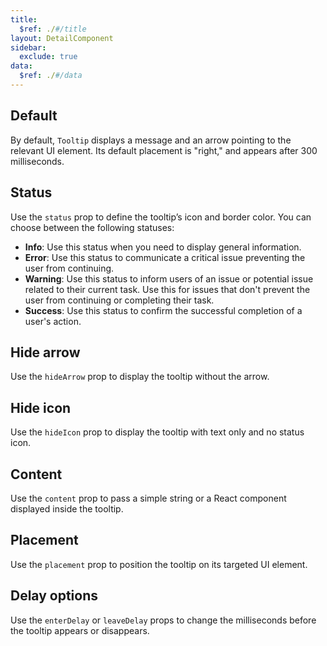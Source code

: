 ```yaml
---
title:
  $ref: ./#/title
layout: DetailComponent
sidebar:
  exclude: true
data:
  $ref: ./#/data
---
```


<LivePreviewControls>
<LivePreview componentName="tooltip" exampleName="Default">

## Default

By default, `Tooltip` displays a message and an arrow pointing to the relevant UI element. Its default placement is "right," and appears after 300 milliseconds.

</LivePreview>

<LivePreview componentName="tooltip" exampleName="Status">

## Status

Use the `status` prop to define the tooltip’s icon and border color. You can choose between the following statuses:

- **Info**: Use this status when you need to display general information.
- **Error**: Use this status to communicate a critical issue preventing the user from continuing.
- **Warning**: Use this status to inform users of an issue or potential issue related to their current task. Use this for issues that don't prevent the user from continuing or completing their task.
- **Success**: Use this status to confirm the successful completion of a user's action.

</LivePreview>

<LivePreview componentName="tooltip" exampleName="HideArrow">

## Hide arrow

Use the `hideArrow` prop to display the tooltip without the arrow.

</LivePreview>

<LivePreview componentName="tooltip" exampleName="HideIcon">

## Hide icon

Use the `hideIcon` prop to display the tooltip with text only and no status icon.

</LivePreview>

<LivePreview componentName="tooltip" exampleName="Content">

## Content

Use the `content` prop to pass a simple string or a React component displayed inside the tooltip.

</LivePreview>

<LivePreview componentName="tooltip" exampleName="Placement">

## Placement

Use the `placement` prop to position the tooltip on its targeted UI element.

</LivePreview>

<LivePreview componentName="tooltip" exampleName="DelayBeforeShown" >

## Delay options

Use the `enterDelay` or `leaveDelay` props to change the milliseconds before the tooltip appears or disappears.

</LivePreview>
</LivePreviewControls>
